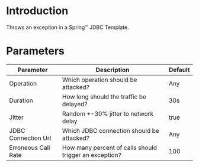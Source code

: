 # Introduction

Throws an exception in a Spring™ JDBC Template.

# Parameters

| Parameter           | Description                                            | Default |
| ------------------- | ------------------------------------------------------ | ------- |
| Operation           | Which operation should be attacked?                    | Any     |
| Duration            | How long should the traffic be delayed?                | 30s     |
| Jitter              | Random +-30% jitter to network delay                   | true    |
| JDBC Connection Url | Which JDBC connection should be attacked?              | Any     |
| Erroneous Call Rate | How many percent of calls should trigger an exception? | 100     |
